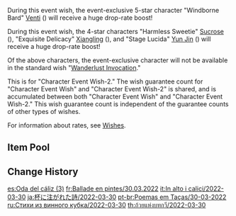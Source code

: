 {{Wish
|name              = Ballad in Goblets 2022-03-30
|image             = Ballad in Goblets 2022-03-30.png
|type              = Character Event
|type2             = Character Event Wish-2
|duration          = event
|time_start        = 2022-03-30 11:00:00
|time_start_offset = UTC+8
|time_end          = 2022-04-19 17:59:00
|preceding         = Reign of Serenity/2022-03-08
|preceding2        = Drifting Luminescence/2022-03-08
|succeeding        = The Heron's Court/2022-04-19
|alongside         = Azure Excursion/2022-03-30
|alongside2        = Epitome Invocation/2022-03-30
|previous          = Ballad in Goblets/2021-03-17
|next              = Ballad in Goblets/2022-09-28
|link              = https://genshin.hoyoverse.com/en/news/detail/20187
}}
During this event wish, the event-exclusive 5-star character "Windborne Bard" [[Venti]] ({{Anemo}}) will receive a huge drop-rate boost!

During this event wish, the 4-star characters "Harmless Sweetie" [[Sucrose]] ({{Anemo}}), "Exquisite Delicacy" [[Xiangling]] ({{Pyro}}), and "Stage Lucida" [[Yun Jin]] ({{Geo}}) will receive a huge drop-rate boost!

Of the above characters, the event-exclusive character will not be available in the standard wish "[[Wanderlust Invocation]]."

This is for "Character Event Wish-2." The wish guarantee count for "Character Event Wish" and "Character Event Wish-2" is shared, and is accumulated between both "Character Event Wish" and "Character Event Wish-2." This wish guarantee count is independent of the guarantee counts of other types of wishes.

For information about rates, see [[Wishes]].

==Item Pool==
{{Wish Pool
|^Venti
|^Sucrose
|^Xiangling
|^Yun Jin
|Bennett
|Xinyan
|Kujou Sara
|Diluc
|Jean
|Keqing
|Mona
|Qiqi
|Barbara
|Beidou
|Chongyun
|Diona
|Fischl
|Gorou
|Ningguang
|Noelle
|Razor
|Rosaria
|Sayu
|Thoma
|Xingqiu
|Yanfei
|Dragon's Bane
|Eye of Perception
|Favonius Codex
|Favonius Greatsword
|Favonius Lance
|Favonius Sword
|Favonius Warbow
|Lion's Roar
|Rainslasher
|Rust
|Sacrificial Bow
|Sacrificial Fragments
|Sacrificial Greatsword
|Sacrificial Sword
|The Bell
|The Flute
|The Stringless
|The Widsith
|Black Tassel
|Bloodtainted Greatsword
|Cool Steel
|Debate Club
|Emerald Orb
|Ferrous Shadow
|Harbinger of Dawn
|Magic Guide
|Raven Bow
|Sharpshooter's Oath
|Skyrider Sword
|Slingshot
|Thrilling Tales of Dragon Slayers
}}

==Change History==
{{Change History|2.6}}

[[es:Oda del cáliz (3)]]
[[fr:Ballade en pintes/30.03.2022]]
[[it:In alto i calici/2022-03-30]]
[[ja:杯に注がれた詩/2022-03-30]]
[[pt-br:Poemas em Taças/30-03-2022]]
[[ru:Стихи из винного кубка/2022-03-30]]
[[th:ถ้วยแห่งบทกวี/2022-03-30]]